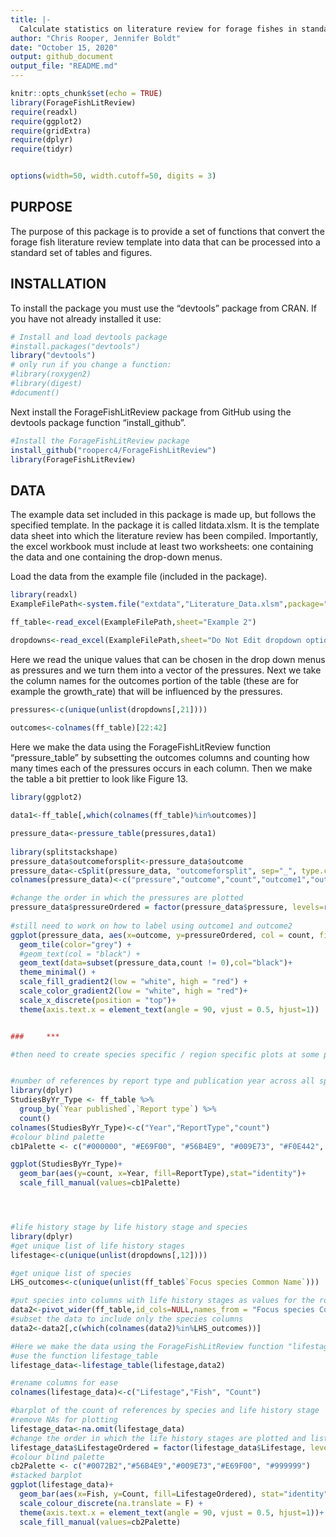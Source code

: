 ```yaml
---
title: |-
  Calculate statistics on literature review for forage fishes in standardized method and with standardized output
author: "Chris Rooper, Jennifer Boldt"
date: "October 15, 2020"
output: github_document
output_file: "README.md"
---
```


\newpage

```r
knitr::opts_chunk$set(echo = TRUE)
library(ForageFishLitReview)
require(readxl)
require(ggplot2)
require(gridExtra)
require(dplyr)
require(tidyr)


options(width=50, width.cutoff=50, digits = 3) 
```
## PURPOSE
The purpose of this package is to provide a set of functions that convert the forage fish literature review template into data that can be processed into a standard set of tables and figures.


## INSTALLATION
To install the package you must use the "devtools" package from CRAN. If you have not already installed it use:

```r
# Install and load devtools package
#install.packages("devtools")
library("devtools")
# only run if you change a function:
#library(roxygen2)
#library(digest)
#document()

```

Next install the ForageFishLitReview package from GitHub using the devtools package function "install_github".

```r
#Install the ForageFishLitReview package
install_github("rooperc4/ForageFishLitReview")
library(ForageFishLitReview)
```

## DATA
The example data set included in this package is made up, but follows the specified template. In the package it is called litdata.xlsm. It is the template data sheet into which the literature review has been compiled. Importantly, the excel workbook must include at least two worksheets: one containing the data and one containing the drop-down menus.

Load the data from the example file (included in the package). 

```r
library(readxl)
ExampleFilePath<-system.file("extdata","Literature_Data.xlsm",package="ForageFishLitReview")

ff_table<-read_excel(ExampleFilePath,sheet="Example 2")

dropdowns<-read_excel(ExampleFilePath,sheet="Do Not Edit dropdown options")

```

Here we read the unique values that can be chosen in the drop down menus as pressures and we turn them into a vector of the pressures. Next we take the column names for the outcomes portion of the table (these are for example the growth_rate) that will be influenced by the pressures. 

```r
pressures<-c(unique(unlist(dropdowns[,21])))
                  
outcomes<-colnames(ff_table)[22:42]

```

Here we make the data using the ForageFishLitReview function "pressure_table" by subsetting the outcomes columns and counting how many times each of the pressures occurs in each column. Then we make the table a bit prettier to look like Figure 13.

```r
library(ggplot2)

data1<-ff_table[,which(colnames(ff_table)%in%outcomes)]

pressure_data<-pressure_table(pressures,data1)
  
library(splitstackshape)
pressure_data$outcomeforsplit<-pressure_data$outcome
pressure_data<-cSplit(pressure_data, "outcomeforsplit", sep="_", type.convert=FALSE)
colnames(pressure_data)<-c("pressure","outcome","count","outcome1","outcome2")

#change the order in which the pressures are plotted 
pressure_data$pressureOrdered = factor(pressure_data$pressure, levels=rev(c(unique(pressures))))
                                                                          
#still need to work on how to label using outcome1 and outcome2
ggplot(pressure_data, aes(x=outcome, y=pressureOrdered, col = count, fill = count, label = count)) +
  geom_tile(color="grey") +
  #geom_text(col = "black") +
  geom_text(data=subset(pressure_data,count != 0),col="black")+
  theme_minimal() +
  scale_fill_gradient2(low = "white", high = "red") +
  scale_color_gradient2(low = "white", high = "red")+
  scale_x_discrete(position = "top")+
  theme(axis.text.x = element_text(angle = 90, vjust = 0.5, hjust=1))


###     ***

#then need to create species specific / region specific plots at some point #in the future


#number of references by report type and publication year across all species
library(dplyr)
StudiesByYr_Type <- ff_table %>%
  group_by(`Year published`,`Report type`) %>%
  count()
colnames(StudiesByYr_Type)<-c("Year","ReportType","count")
#colour blind palette
cb1Palette <- c("#000000", "#E69F00", "#56B4E9", "#009E73", "#F0E442", "#0072B2", "#D55E00", "#CC79A7","#999999")

ggplot(StudiesByYr_Type)+
  geom_bar(aes(y=count, x=Year, fill=ReportType),stat="identity")+
  scale_fill_manual(values=cb1Palette)




#life history stage by life history stage and species
library(dplyr)
#get unique list of life history stages
lifestage<-c(unique(unlist(dropdowns[,12])))

#get unique list of species
LHS_outcomes<-c(unique(unlist(ff_table$`Focus species Common Name`)))

#put species into columns with life history stages as values for the rows in those columns
data2<-pivot_wider(ff_table,id_cols=NULL,names_from = "Focus species Common Name",values_from="Life stage studied (Adult, Juvenile, Larval, Egg)")
#subset the data to include only the species columns
data2<-data2[,c(which(colnames(data2)%in%LHS_outcomes))]

#Here we make the data using the ForageFishLitReview function "lifestage_table" by subsetting the outcome column and counting how many times each of the lifestages occurs in the column. 
#use the function lifestage_table
lifestage_data<-lifestage_table(lifestage,data2)

#rename columns for ease
colnames(lifestage_data)<-c("Lifestage","Fish", "Count")

#barplot of the count of references by species and life history stage
#remove NAs for plotting
lifestage_data<-na.omit(lifestage_data)
#change the order in which the life history stages are plotted and listed in the legend
lifestage_data$LifestageOrdered = factor(lifestage_data$Lifestage, levels=c("Adult","Juvenile","Larval","Egg","not specified"))
#colour blind palette
cb2Palette <- c("#0072B2","#56B4E9","#009E73","#E69F00", "#999999")
#stacked barplot
ggplot(lifestage_data)+ 
  geom_bar(aes(x=Fish, y=Count, fill=LifestageOrdered), stat="identity")+
  scale_colour_discrete(na.translate = F) +
  theme(axis.text.x = element_text(angle = 90, vjust = 0.5, hjust=1))+
  scale_fill_manual(values=cb2Palette)



```



